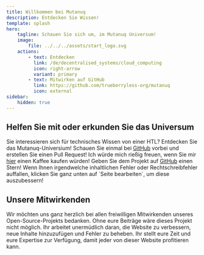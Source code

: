 ```yaml
---
title: Willkommen bei Mutanuq
description: Entdecken Sie Wissen!
template: splash
hero:
    tagline: Schauen Sie sich um, im Mutanuq Universum!
    image:
        file: ../../../assets/start_logo.svg
    actions:
        - text: Entdecken
          link: /de/decentralised_systems/cloud_computing
          icon: right-arrow
          variant: primary
        - text: Mitwirken auf GitHub
          link: https://github.com/trueberryless-org/mutanuq
          icon: external
sidebar:
    hidden: true
---
```



## Helfen Sie mit oder erkunden Sie das Universum

<CardGrid stagger>
    <Card title="Schnuppern Sie ins Wissen!" icon="random">
        Sie interessieren sich für technisches Wissen von einer HTL? Entdecken Sie das
        Mutanuq-Universium!
    </Card>
    <Card title="Seien Sie ein Mitbegründer dieser Webseite" icon="add-document">
        Schauen Sie einmal bei <a href="https://github.com/trueberryless-org/mutanuq">GitHub</a>
        vorbei und erstellen Sie einen Pull Request!
    </Card>
    <Card title="Spenden Sie mir einen Kaffee" icon="rocket">
        Ich würde mich rießig freuen, wenn Sie mir
        <a href="https://www.paypal.com/donate/?hosted_button_id=WDQ5D2VQ6SWEC">hier</a> einen Kaffee
        kaufen würden!
    </Card>
    <Card title="Vergeben Sie einen Stern" icon="star">
        Geben Sie dem Projekt auf
        <a href="https://github.com/trueberryless-org/mutanuq">GitHub</a> einen Stern!
    </Card>
    <Card title="Verbessern Sie gefundene Fehler" icon="pencil">
        Wenn Ihnen irgendwelche inhaltlichen Fehler oder Rechtschreibfehler auffallen, klicken Sie
        ganz unten auf `Seite bearbeiten`, um diese auszubessern!
    </Card>
</CardGrid>

## Unsere Mitwirkenden

Wir möchten uns ganz herzlich bei allen freiwilligen Mitwirkenden unseres Open-Source-Projekts bedanken. Ohne eure Beiträge wäre dieses Projekt nicht möglich. Ihr arbeitet unermüdlich daran, die Website zu verbessern, neue Inhalte hinzuzufügen und Fehler zu beheben. Ihr stellt eure Zeit und eure Expertise zur Verfügung, damit jeder von dieser Website profitieren kann.


<ContributorList githubRepo="trueberryless-org/mutanuq" />
